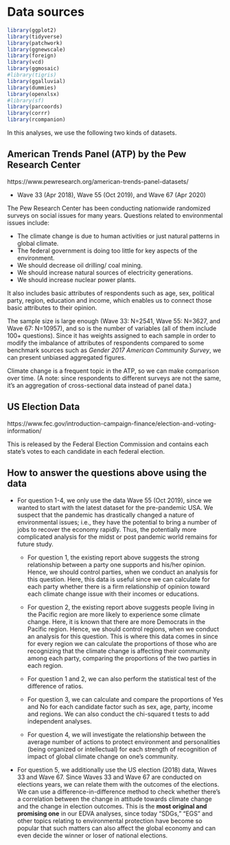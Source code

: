# Data sources

```r
library(ggplot2)
library(tidyverse)
library(patchwork)
library(ggnewscale)
library(foreign)
library(vcd)
library(ggmosaic)
#library(tigris)
library(ggalluvial)
library(dummies)
library(openxlsx)
#library(sf)
library(parcoords)
library(corrr)
library(rcompanion)
```

In this analyses, we use the following two kinds of datasets.

## American Trends Panel (ATP) by the Pew Research Center

https://www.pewresearch.org/american-trends-panel-datasets/

- Wave 33 (Apr 2018), Wave 55 (Oct 2019), and Wave 67 (Apr 2020)

The Pew Research Center has been conducting nationwide randomized surveys on social issues for many years. Questions related to environmental issues include:

- The climate change is due to human activities or just natural patterns in global climate.
- The federal government is doing too little for key aspects of the environment.
- We should decrease oil drilling/ coal mining.
- We should increase natural sources of electricity generations.
- We should increase nuclear power plants.

It also includes basic attributes of respondents such as age, sex, political party, region, education and income, which enables us to connect those basic attributes to their opinion.

The sample size is large enough (Wave 33: N=2541, Wave 55: N=3627, and Wave 67: N=10957), and so is the number of variables (all of them include 100+ questions). Since it has weights assigned to each sample in order to modify the imbalance of attributes of respondents compared to some benchmark sources such as *Gender 2017 American Community Survey*, we can present unbiased aggregated figures.

Climate change is a frequent topic in the ATP, so we can make comparison over time. (A note: since respondents to different surveys are not the same, it’s an aggregation of cross-sectional data instead of panel data.)

## US Election Data

https://www.fec.gov/introduction-campaign-finance/election-and-voting-information/

This is released by the Federal Election Commission and contains each state’s votes to each candidate in each federal election.

## How to answer the questions above using the data

- For question 1-4, we only use the data Wave 55 (Oct 2019), since we wanted to start with the latest dataset for the pre-pandemic USA.
We suspect that the pandemic has drastically changed a nature of environmental issues; i.e., 
they have the potential to bring a number of jobs to recover the economy rapidly.
Thus, the potentially more complicated analysis for the midst or post pandemic world remains for future study.

  - For question 1, the existing report above suggests the strong relationship between a party one supports and his/her opinion. Hence, we should control parties, when we conduct an analysis for this question. Here, this data is useful since we can calculate for each party whether there is a firm relationship of opinion toward each climate change issue with their incomes or educations.

  - For question 2, the existing report above suggests people living in the Pacific region are more likely to experience some climate change. Here, it is known that there are more Democrats in the Pacific region. Hence, we should control regions, when we conduct an analysis for this question. This is where this data comes in since for every region we can calculate the proportions of those who are recognizing that the climate change is affecting their community among each party, comparing the proportions of the two parties in each region. 

  - For question 1 and 2, we can also perform the statistical test of the difference of ratios.

  - For question 3, we can calculate and compare the proportions of Yes and No for each candidate factor such as sex, age, party, income and regions. We can also conduct the chi-squared t tests to add independent analyses.

  - For question 4, we will investigate the relationship between the average number of actions to protect environment and personalities (being organized or intellectual) for each strength of recognition of impact of global climate change on one's community.

- For question 5, we additionally use the US election (2018) data, Waves 33 and Wave 67. Since Waves 33 and Wave 67 are conducted on elections years, we can relate them with the outcomes of the elections. We can use a difference-in-difference method to check whether there's a correlation between the change in attitude towards climate change and the change in election outcomes. This is the **most original and promising one** in our EDVA analyses, since today "SDGs," "EGS" and other topics relating to environmental protection have become so popular that such matters can also affect the global economy and can even decide the winner or loser of national elections.
